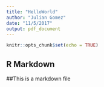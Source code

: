 ```yaml
---
title: "HelloWorld"
author: "Julian Gomez"
date: "11/5/2017"
output: pdf_document
---
```


```r
knitr::opts_chunk$set(echo = TRUE)
```

## R Markdown

##This is a markdown file
